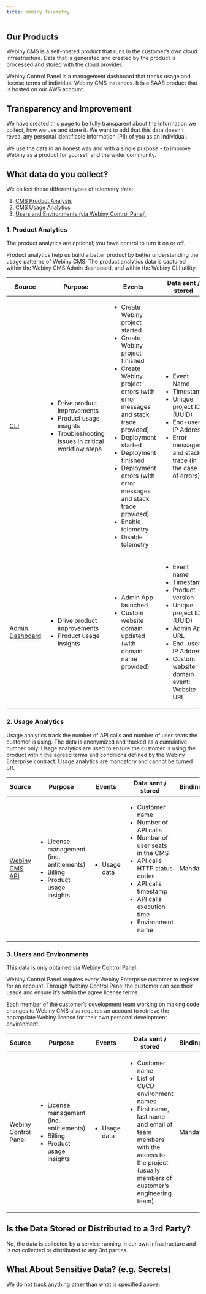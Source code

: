 ```yaml
---
title: Webiny Telemetry
---
```


## Our Products

Webiny CMS is a self-hosted product that runs in the customer’s own cloud infrastructure. Data that is generated and created by the product is processed and stored with the cloud provider.

Webiny Control Panel is a management dashboard that tracks usage and license terms of individual Webiny CMS instances. It is a SAAS product that is hosted on our AWS account.

## Transparency and Improvement

We have created this page to be fully transparent about the information we collect, how we use and store it. We want to add that this data doesn't reveal any personal identifiable information (PII) of you as an individual.

We use the data in an honest way and with a single purpose - to improve Webiny as a product for yourself and the wider community.

## What data do you collect?

We collect these different types of telemetry data:

1. [CMS Product Analysis](#1-product-analytics)
2. [CMS Usage Analytics](#2-usage-analytics)
3. [Users and Environments (via Webiny Control Panel)](#3-users-and-environments)

### 1. Product Analytics

The product analytics are optional; you have control to turn it on or off. 

Product analytics help us build a better product by better understanding the usage patterns of Webiny CMS. The product analytics data is captured within the Webiny CMS Admin dashboard, and within the Webiny CLI utility.

| Source                                              | Purpose   | Events | Data sent / stored | Bindingness |
| --------------------------------------------------- |--------   |--------| -------------------| ----------- |
| [CLI](https://www.npmjs.com/package/@webiny/cli)    | <ul><li>Drive product improvements</li><li> Product usage insights</li><li> Troubleshooting issues in critical workflow steps</li></ul>| <ul><li>Create Webiny project started</li><li>Create Webiny project finished</li><li>Create Webiny project errors (with error messages and stack trace provided)</li><li>Deployment started</li><li>Deployment finished</li><li>Deployment errors (with error messages and stack trace provided)</li><li>Enable telemetry</li><li>Disable telemetry</li></ul>|<ul><li>Event Name</li><li>Timestamp</li><li>Unique project ID (UUID)</li><li>End-user IP Address</li><li>Error messages and stack trace (in the case of errors)</li></ul> | Optional via opt-out |
| [Admin Dashboard](https://www.npmjs.com/package/webiny-admin)|<ul><li>Drive product improvements</li><li>Product usage insights</li></ul> |<ul><li>Admin App launched</li><li>Custom website domain updated (with domain name provided)</li></ul> |<ul><li>Event name</li><li>Timestamp</li><li>Product version</li><li>Unique project ID (UUID)</li><li>Admin App URL</li><li>End-user IP Address</li><li>Custom website domain event: Website URL</li></ul>|Optional via opt-out|

### 2. Usage Analytics

Usage analytics track the number of API calls and number of user seats the customer is using. The data is anonymized and tracked as a cumulative number only. Usage analytics are used to ensure the customer is using the product within the agreed terms and conditions defined by the Webiny Enterprise contract. Usage analytics are mandatory and cannot be turned off.

| Source                                              | Purpose   | Events | Data sent / stored | Bindingness |
| --------------------------------------------------- |--------   |--------| -------------------| ----------- |
| [Webiny CMS API](https://www.npmjs.com/package/@webiny/api-headless-cms)    | <ul><li>License management (inc. entitlements)</li><li>Billing</li><li>Product usage insights</li></ul>|<ul><li>Usage data</li></ul> | <ul><li>Customer name</li><li>Number of API calls</li><li>Number of user seats in the CMS</li><li>API calls HTTP status codes</li><li>API calls timestamp</li><li>API calls execution time</li><li>Environment name</li></ul> | Mandatory |

### 3. Users and Environments 

This data is only obtained via Webiny Control Panel.

Webiny Control Panel requires every Webiny Enterprise customer to register for an account. Through Webiny Control Panel the customer can see their usage and ensure it’s within the agree license terms. 

Each member of the customer’s development team working on making code changes to Webiny CMS also requires an account to retrieve the appropriate Webiny license for their own personal development environment. 

| Source                                              | Purpose   | Events | Data sent / stored | Bindingness |
| --------------------------------------------------- |--------   |--------| -------------------| ----------- |
| Webiny Control Panel   | <ul><li>License management (inc. entitlements)</li><li>Billing</li><li>Product usage insights</li></ul>| <ul><li>Usage data</li></ul>|<ul><li>Customer name</li><li>List of CI/CD environment names</li><li>First name, last name and email of team members with the access to the project (usually members of customer’s engineering team)</li></ul> | Mandatory |

## Is the Data Stored or Distributed to a 3rd Party?

No, the data is collected by a service running in our own infrastructure and is not collected or distributed to any 3rd parties.

## What About Sensitive Data? (e.g. Secrets)

We do not track anything other than what is specified above.


